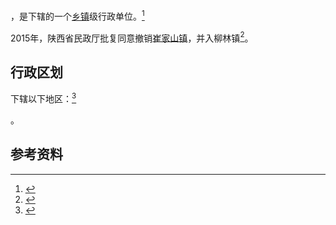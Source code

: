 {{中国乡级行政区|61/07/22/104/000}}

'''{{PAGENAMEBASE}}'''，是{{PRC admin/fullname|61/07/22/104/000|3}}下辖的一个[[乡镇|乡镇]]级行政单位。<ref>{{PRC admin/ref sgc|{{PRC admin/parent|61/07/22/104/000}}}}</ref>

2015年，陕西省民政厅批复同意撤销[[崔家山镇|崔家山镇]]，并入柳林镇<ref>{{Cite web |url=http://news.xinhuanet.com/local/2015-06/28/c_127959075.htm |title=陕西省民政厅关于陕西省乡镇行政区划调整的公告 |access-date=2017-09-14 |archive-date=2017-09-13 |archive-url=https://web.archive.org/web/20170913183916/http://news.xinhuanet.com/local/2015-06/28/c_127959075.htm |dead-url=no }}</ref>。

== 行政区划 ==

{{PAGENAMEBASE}}下辖以下地区：<ref>{{PRC admin/ref sgc|61/07/22/104/000}}</ref>

{{PRC admin/children|61/07/22/104/000}}。

== 参考资料 ==

{{reflist}}

{{行政区划小作品}}
{{PRC admin/navcat|61/07/22/104/000}}